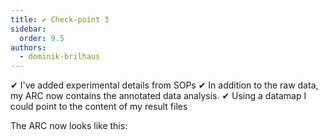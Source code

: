 ```yaml
---
title: ✔︎ Check-point 3
sidebar:
  order: 9.5
authors:
  - dominik-brilhaus
---
```



<ViolaSays>
✔︎ I've added experimental details from SOPs   
✔︎ In addition to the raw data, my ARC now contains the annotated data analysis.  
✔︎ Using a datamap I could point to the content of my result files
</ViolaSays>

The ARC now looks like this:


<ViolasARC3 />
